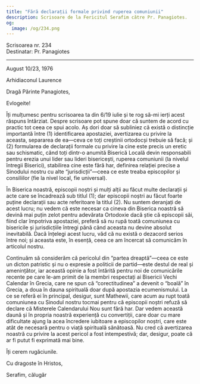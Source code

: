```yaml
---
title: "Fără declarații formale privind ruperea comuniunii"
description: Scrisoare de la Fericitul Serafim către Pr. Panagiotes.
og:
  image: /og/234.png
---
```


<div style={{textAlign:'right', fontFamily:'monospace'}}>Scrisoarea nr. 234</div>
<div style={{textAlign:'left', fontFamily:'monospace'}}>Destinatar: Pr. Panagiotes</div>

---

August 10/23, 1976

Arhidiaconul Laurence

Dragă Părinte Panagiotes,

Evlogeite!

Îți mulțumesc pentru scrisoarea ta din 6/19 iulie și te rog să-mi ierți acest răspuns întârziat. Despre scrisoare pot spune doar că suntem de acord cu practic tot ceea ce spui acolo. Aș dori doar să subliniez că există o distincție importantă între (1) identificarea apostaziei, avertizarea cu privire la aceasta, separarea de ea—ceva ce toți creștinii ortodocși trebuie să facă; și (2) formularea de declarații formale cu privire la cine este precis un eretic sau schismatic, când toți dintr-o anumită Biserică Locală devin responsabili pentru erezia unui lider sau lideri bisericești, ruperea comuniunii (la nivelul întregii Biserici), stabilirea cine este fără har, definirea relației precise a Sinodului nostru cu alte “jurisdicții”—ceea ce este treaba episcopilor și consiliilor (fie la nivel local, fie universal).

În Biserica noastră, episcopii noștri și mulți alții au făcut multe declarații și acte care se încadrează sub titlul (1); dar episcopii noștri au făcut foarte puține declarații sau acte referitoare la titlul (2). Nu suntem deranjați de acest lucru; nu vedem că este necesar ca cineva din Biserica noastră să devină mai puțin zelot pentru adevărata Ortodoxie dacă știe că episcopii săi, fiind clar împotriva apostaziei, preferă să nu rupă toată comuniunea cu bisericile și jurisdicțiile întregi până când aceasta nu devine absolut inevitabilă. Dacă înțelegi acest lucru, văd că nu există o dezacord serios între noi; și aceasta este, în esență, ceea ce am încercat să comunicăm în articolul nostru.

Continuăm să considerăm că pericolul din “partea dreaptă”—ceea ce este un dicton patristic și nu o expresie a politicii de partid—este destul de real și amenințător, iar această opinie a fost întărită pentru noi de comunicările recente pe care le-am primit de la membri respectați ai Bisericii Vechi Calendar în Grecia, care ne spun că “corectitudinea” a devenit o “boală” în Grecia, a doua în dauna spirituală doar după apostazia ecumenismului. La ce se referă ei în principal, desigur, sunt Mathewii, care acum au rupt toată comuniunea cu Sinodul nostru tocmai pentru că episcopii noștri refuză să declare că Misterele Calendarului Nou sunt fără har. Dar vedem această daună și în propria noastră experiență cu convertiții, care doar cu mare dificultate ajung la acea încredere iubitoare a episcopilor noștri, care este atât de necesară pentru o viață spirituală sănătoasă. Nu cred că avertizarea noastră cu privire la acest pericol a fost intempestivă; dar, desigur, poate că ar fi putut fi exprimată mai bine.

Îți cerem rugăciunile.

Cu dragoste în Hristos,

Serafim, călugăr